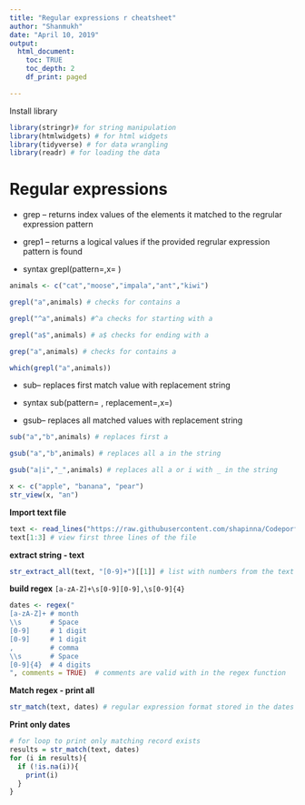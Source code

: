 ```yaml
---
title: "Regular expressions r cheatsheet"
author: "Shanmukh"
date: "April 10, 2019"
output:
  html_document:
    toc: TRUE
    toc_depth: 2
    df_print: paged

---
```

Install library
```r
library(stringr)# for string manipulation
library(htmlwidgets) # for html widgets
library(tidyverse) # for data wrangling
library(readr) # for loading the data
```

# Regular expressions

* grep -- returns index values of the elements it matched to the regrular expression pattern 

* grep1 -- returns a logical values if the provided regrular expression pattern is found

* syntax  grepl(pattern=<regex>,x= <string>)


```r
animals <- c("cat","moose","impala","ant","kiwi")

grepl("a",animals) # checks for contains a

grepl("^a",animals) #^a checks for starting with a

grepl("a$",animals) # a$ checks for ending with a

grep("a",animals) # checks for contains a

which(grepl("a",animals))

```

* sub-- replaces first match value with replacement string

* syntax  sub(pattern= <regex>, replacement=<string>,x=<string>)

* gsub-- replaces all matched values with replacement string

```r
sub("a","b",animals) # replaces first a

gsub("a","b",animals) # replaces all a in the string

gsub("a|i","_",animals) # replaces all a or i with _ in the string

```
```r
x <- c("apple", "banana", "pear")
str_view(x, "an")
```

**Import text file**
```r
text <- read_lines("https://raw.githubusercontent.com/shapinna/Codeporfolio/master/Data/scraping.txt")
text[1:3] # view first three lines of the file
```

**extract string - text**
```r
str_extract_all(text, "[0-9]+")[[1]] # list with numbers from the text file
```

**build regex**
`[a-zA-Z]+\s[0-9][0-9],\s[0-9]{4}`

```r
dates <- regex("
[a-zA-Z]+ # month
\\s       # Space
[0-9]     # 1 digit
[0-9]     # 1 digit
,         # comma
\\s       # Space
[0-9]{4}  # 4 digits
", comments = TRUE)  # comments are valid with in the regex function
```
**Match regex - print all**
```r
str_match(text, dates) # regular expression format stored in the dates is compared with each line of the text file and NA is returned if matching records does not exists.
```
**Print only dates**
```r
# for loop to print only matching record exists
results = str_match(text, dates)
for (i in results){
  if (!is.na(i)){
    print(i)
  }
}
```